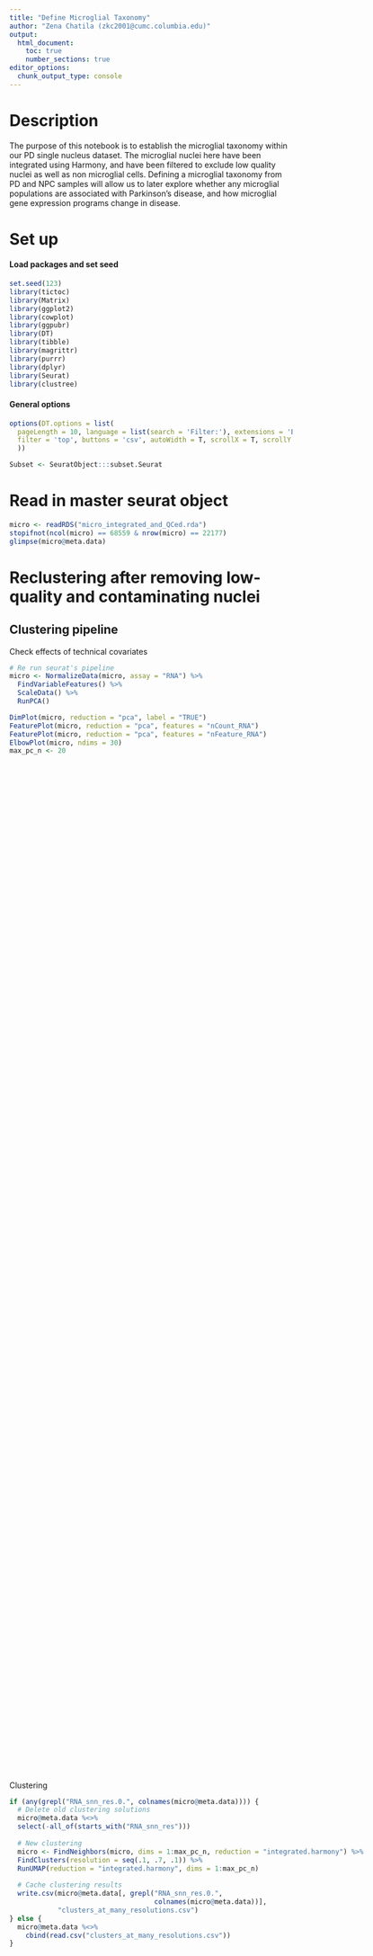 ```yaml
---
title: "Define Microglial Taxonomy"
author: "Zena Chatila (zkc2001@cumc.columbia.edu)"
output:
  html_document: 
    toc: true
    number_sections: true
editor_options:
  chunk_output_type: console
---
```

<style>
.vscroll-plot {
    width: 2000px;
    height: 2000px;
    overflow-y: scroll;
    overflow-x: hidden;
}
</style>

# Description
The purpose of this notebook is to establish the microglial taxonomy within our PD single nucleus dataset. The microglial nuclei here have been integrated using Harmony, and have been filtered to exclude low quality nuclei as well as non microglial cells. Defining a microglial taxonomy from PD and NPC samples will allow us to later explore whether any microglial populations are associated with Parkinson's disease, and how microglial gene expression programs change in disease.  

# Set up
#### Load packages and set seed
```r
set.seed(123)
library(tictoc)
library(Matrix)
library(ggplot2)
library(cowplot)
library(ggpubr)
library(DT)
library(tibble)
library(magrittr)
library(purrr)
library(dplyr)
library(Seurat)
library(clustree)
```

#### General options
```r
options(DT.options = list(
  pageLength = 10, language = list(search = 'Filter:'), extensions = 'Buttons',
  filter = 'top', buttons = 'csv', autoWidth = T, scrollX = T, scrollY = T
  ))

Subset <- SeuratObject:::subset.Seurat
```

# Read in master seurat object
```r
micro <- readRDS("micro_integrated_and_QCed.rda")
stopifnot(ncol(micro) == 68559 & nrow(micro) == 22177)
glimpse(micro@meta.data)
```

# Reclustering after removing low-quality and contaminating nuclei
## Clustering pipeline
Check effects of technical covariates
<div class="vscroll-plot">
```r
# Re run seurat's pipeline
micro <- NormalizeData(micro, assay = "RNA") %>%
  FindVariableFeatures() %>%
  ScaleData() %>%
  RunPCA()

DimPlot(micro, reduction = "pca", label = "TRUE")
FeaturePlot(micro, reduction = "pca", features = "nCount_RNA")
FeaturePlot(micro, reduction = "pca", features = "nFeature_RNA")
ElbowPlot(micro, ndims = 30)
max_pc_n <- 20
```
</div>

Clustering
<div class="vscroll-plot">
```r
if (any(grepl("RNA_snn_res.0.", colnames(micro@meta.data)))) {
  # Delete old clustering solutions
  micro@meta.data %<>%
  select(-all_of(starts_with("RNA_snn_res")))
  
  # New clustering
  micro <- FindNeighbors(micro, dims = 1:max_pc_n, reduction = "integrated.harmony") %>%
  FindClusters(resolution = seq(.1, .7, .1)) %>%
  RunUMAP(reduction = "integrated.harmony", dims = 1:max_pc_n)
  
  # Cache clustering results
  write.csv(micro@meta.data[, grepl("RNA_snn_res.0.",
                                    colnames(micro@meta.data))],
            "clusters_at_many_resolutions.csv")
} else {
  micro@meta.data %<>%
    cbind(read.csv("clusters_at_many_resolutions.csv"))
}
```
</div>

Marker genes
<div class="vscroll-plot">
```r
resolutions <- grep("RNA_snn_res.0.", colnames(micro@meta.data), value = T)
data_file <- "marker_genes_at_many_resolutions.csv"
if (!file.exists(data_file)) {
  marker_genes_res <- vector("list", length(resolutions))
  for (res in resolutions) {
    Idents(micro) <- res
    marker_genes <- FindAllMarkers(micro, test.use = "wilcox", only.pos = T,
                                   min.pct = 0.25, logfc.threshold = 0.5)
    marker_genes_res[[res]] <- marker_genes
  }
  
  marker_genes_res %<>%
    list_rbind(names_to = "res") %>%
    remove_rownames()
  write.csv(marker_genes_res, data_file)
} else {
  marker_genes_res <- read.csv(data_file)
}

for (res in resolutions) {
  # Select genes to plot
  marker_genes_top <- marker_genes_res %>%
    filter(res == !!res) %>%
    group_by(cluster) %>%
    slice_max(avg_log2FC, n = 10) %>%
    pull(gene) %>%
    unique()
  marker_genes_middle <- marker_genes_res %>%
    filter(res == !!res) %>%
    group_by(cluster) %>%
    filter(avg_log2FC > 1.5,
           avg_log2FC >= quantile(avg_log2FC, probs = .5)) %>%
    slice_min(avg_log2FC, n = 10) %>%
    pull(gene) %>%
    unique()
  marker_genes_unique <- marker_genes_res %>%
    filter(res == !!res, avg_log2FC > 1.5) %>%
    group_by(gene) %>%
    filter(n() == 1) %>%
    pull(gene)

  p <- ggarrange(
    DotPlot(micro, features = marker_genes_top) +
      coord_flip() +
      scale_y_discrete(position = "right") +
      theme(axis.title = element_blank()),
    DotPlot(micro, features = marker_genes_middle) +
      coord_flip() +
      scale_y_discrete(position = "right") +
      theme(axis.title = element_blank()),
    DotPlot(micro, features = marker_genes_unique) +
      coord_flip() +
      scale_y_discrete(position = "right") +
      theme(axis.title = element_blank()),
    ncol = 3, common.legend = T, legend = "top",
    labels = c("top markers", "bottom markers", "unique markers")
  )
  print(
    annotate_figure(p, top = text_grob(paste("wilcox at", res), size = 16))
  )
}
```
</div>


# Compare cluster resolutions
## Visualize clustering tree
```r
clustree(micro, prefix = "RNA_snn_res.0.", layout = "sugiyama",
         prop_filter = 0.05) +
  theme(legend.position = "right")
```

## How does gene expression change over cluster resolutions?

Visualizing how gene expression changes along the cluster tree can inform us about cluster phenotypes. For example:

### What cluster lineage has the homeostatic microglia?
<div class="vscroll-plot">
```r
for (i in c("P2RY12", "CX3CR1")) {
  print(clustree(micro, prefix = "RNA_snn_res.0.", layout = "sugiyama",
                 node_colour = i, node_colour_aggr = "median") +
          theme(legend.box = "horizontal"))
}
```
</div>

### Where in the clustering tree do monocytes and macrophages segregate?
<div class="vscroll-plot">
```r
# Literature marker genes
for (i in c("VCAN", "LYZ", "CD68", "CCR2")) {
  print(clustree(micro, prefix = "RNA_snn_res.0.", layout = "sugiyama",
                 node_colour = i, node_colour_aggr = "max") +
          theme(legend.position = "bottom", legend.box = "horizontal"))
}

# Observed marker genes for cluster 7 vs 15 in res 0.5
Idents(micro) <- micro$RNA_snn_res.0.5
res5_7_15.markers <- FindMarkers(micro, ident.1 = "7", ident.2 = "15",
                                  test = "roc", min.pct = 0.25)
res5_7_15.markers %>%
  arrange(myAUC) %>%
  slice(1:5)

for (i in c("RIPOR2", "XYLT1", "SLC8A1", "UTRN")) {
  print(clustree(micro, prefix = "RNA_snn_res.0.", layout = "sugiyama",
                 node_colour = i, node_colour_aggr = "max") +
          theme(legend.position = "bottom", legend.box = "horizontal"))
}
```
</div>

# Compare markers for clusters that are candidates for merging or splitting

Using the cluster lineages defined by clustree, we can leverage two approaches for establishing our microglial taxonomy:
1) A bottom up approach: starting from a lower resolution and splitting biologically meaningful clusters.
2) A top down approach: starting from a higher resolution and merging clusters that are not meaningfully different from each other. 
We can explore the unique marker genes for clusters along the same cluster lineages in clustree to determine whether they should be split/merged (depending on the starting approach).

Let's identify and plot the unique markers between clusters that are candidates for splitting/merging. 

## Bottom up - candidates for splitting in Res 3
### Resolution 4: clusters 6 and 8
<div class="vscroll-plot">
```r
Idents(micro) <- micro$RNA_snn_res.0.4
res4_6_8.markers <- FindMarkers(micro, ident.1 = "6", ident.2 = "8",
                                test = "wilcox", min.pct = 0.25)
topn <- 10
datatable(res4_6_8.markers)
unique_markers <- c(
  res4_6_8.markers %>%
    arrange(desc(avg_log2FC)) %>%
    slice(1:topn) %>%
    rownames(),
  res4_6_8.markers %>%
    arrange(avg_log2FC) %>%
    slice(1:topn) %>%
    rownames()
)
for (i in unique_markers) {
  print(clustree(micro, prefix = "RNA_snn_res.0.", layout = "sugiyama",
                 node_colour = i, node_colour_aggr = "median") +
          theme(legend.position = "bottom", legend.box = "horizontal"))
}
```
</div>

To ensure that clustree heatmaps are not diminishing expression at this specific resolution, let's plot the markers at the resolution we are directly comparing them at
```r
DotPlot(micro, features = unique_markers) +
  RotatedAxis()  +
  theme(legend.box = "vertical")
```

At resolution 4, clusters 6 and 8, 6 appears to have markers that are unique compared to 8, but 8 does not appear to have markers that are unique compared to 6. I propose that in our taxonomy, these clusters will not be represented as two unique populations.

### Resolution 4: clusters 0 and 12
<div class="vscroll-plot">
```r
res4_0_12.markers <- FindMarkers(micro, ident.1 = "0", ident.2 = "12",
                                 test = "wilcox", min.pct = 0.25)

topn <- 10
datatable(res4_0_12.markers)
unique_markers <- c(
  res4_0_12.markers %>%
    arrange(desc(avg_log2FC)) %>%
    slice(1:topn) %>%
    rownames(),
  res4_0_12.markers %>%
    arrange(avg_log2FC) %>%
    slice(1:topn) %>%
    rownames()
)
for (i in unique_markers) {
  print(clustree(micro, prefix = "RNA_snn_res.0.", layout = "sugiyama",
                 node_colour = i, node_colour_aggr = "median") +
          theme(legend.position = "bottom", legend.box = "horizontal"))
}
```
</div>

Markers at the resolution we are directly comparing them at
```r
DotPlot(micro, features = unique_markers) +
  RotatedAxis()  +
  theme(legend.box = "vertical")
```

At resolution 4, clusters 0 and 12, 0 appears to have markers that are unique compared to 12, and 12 appears to have markers that are unique compared to 0. Their lineage on clustree is very clean. I propose that in our taxonomy, these clusters will be represented as two unique populations.Markers unique to cluster 12 include PTPRG, SLC7A1, GLDN, CD83, IL1B, OLR1, MYO1E, BCL2A1, ALD1H2, FLT1, TPRG1

### Resolution 5: clusters 7 and 15
<div class="vscroll-plot">
```r
Idents(micro) <- micro$RNA_snn_res.0.5
res5_7_15.markers <- FindMarkers(micro, ident.1 = "7", ident.2 = "15",
                                test = "wilcox", min.pct = 0.25)
topn <- 10
datatable(res5_7_15.markers)
unique_markers <- c(
  res5_7_15.markers %>%
    arrange(desc(avg_log2FC)) %>%
    slice(1:topn) %>%
    rownames(),
  res5_7_15.markers %>%
    arrange(avg_log2FC) %>%
    slice(1:topn) %>%
    rownames()
)
for (i in unique_markers) {
  print(clustree(micro, prefix = "RNA_snn_res.0.", layout = "sugiyama",
                 node_colour = i, node_colour_aggr = "median") +
          theme(legend.position = "bottom", legend.box = "horizontal"))
}
```
</div>

Markers at the resolution we are directly comparing them at
```r
DotPlot(micro, features = unique_markers) +
  RotatedAxis() +
  theme(legend.box = "horizontal")
```

At resolution 5, clusters 7 and 15, 7 appears to have markers that are unique compared to 15, and 15 has markers that are unique compared to 7. Cluster 7 clearly expresses PVM markers, and cluster 15 expresses monocyte markers I propose that in our taxonomy, these clusters will represented as two unique populations.

## Top Down - candidates for merging in Res 5
### Resolution 5: clusters 1 and 4
<div class="vscroll-plot">
```r
Idents(micro) <- micro$RNA_snn_res.0.5
res5_1_4.markers <- FindMarkers(micro, ident.1 = "1", ident.2 = "4",
                                test = "wilcox", min.pct = 0.25)
topn <- 10
datatable(res5_1_4.markers)
unique_markers <- c(
  res5_1_4.markers %>%
    arrange(desc(avg_log2FC)) %>%
    slice(1:topn) %>%
    rownames(),
  res5_1_4.markers %>%
    arrange(avg_log2FC) %>%
    slice(1:topn) %>%
    rownames()
)
for (i in unique_markers) {
  print(clustree(micro, prefix = "RNA_snn_res.0.", layout = "sugiyama",
                 node_colour = i, node_colour_aggr = "median") +
          theme(legend.position = "bottom", legend.box = "horizontal"))
}
```
</div>

Markers at the resolution we are directly comparing them at
```r
DotPlot(micro, features = unique_markers) +
  RotatedAxis() +
  theme(legend.box = "vertical")
```

At resolution 5, clusters 1 and 4, 1 appears to have markers that are unique compared to 4, but 4 does not have markers that are unique compared to 1. I propose that in our taxonomy, these clusters will not be represented as two unique populations.

### Resolution 5: clusters 6 and 9
<div class="vscroll-plot">
```r
res5_6_9.markers <- FindMarkers(micro, ident.1 = "6", ident.2 = "9",
                                  test = "wilcox", min.pct = 0.25)

topn <- 10
datatable(res5_6_9.markers)
unique_markers <- c(
  res5_6_9.markers %>%
    arrange(desc(avg_log2FC)) %>%
    slice(1:topn) %>%
    rownames(),
  res5_6_9.markers %>%
    arrange(avg_log2FC) %>%
    slice(1:topn) %>%
    rownames()
)
for (i in unique_markers) {
  print(clustree(micro, prefix = "RNA_snn_res.0.", layout = "sugiyama",
                 node_colour = i, node_colour_aggr = "median") +
          theme(legend.position = "bottom", legend.box = "horizontal"))
}
```
</div>

Markers at the resolution we are directly comparing them at
```r
DotPlot(micro, features = unique_markers) +
  RotatedAxis() +
  theme(legend.box = "vertical")
```

At resolution 5, clusters 6 and 9, 6 appears to have markers that are unique compared to 9, but 9 does not have markers that are unique compared to 6. I propose that in our taxonomy, these clusters will not be represented as two unique populations.

### Resolution 5: clusters 10 and 11
<div class="vscroll-plot">
```r
res5_10_11.markers <- FindMarkers(micro, ident.1 = "10", ident.2 = "11",
                                  test = "wilcox", min.pct = 0.25)

topn <- 10
datatable(res5_10_11.markers)
unique_markers <- c(
  res5_10_11.markers %>%
    arrange(desc(avg_log2FC)) %>%
    slice(1:topn) %>%
    rownames(),
  res5_10_11.markers %>%
    arrange(avg_log2FC) %>%
    slice(1:topn) %>%
    rownames()
)
for (i in unique_markers) {
  print(clustree(micro, prefix = "RNA_snn_res.0.", layout = "sugiyama",
                 node_colour = i, node_colour_aggr = "median") +
          theme(legend.position = "bottom", legend.box = "horizontal"))
}
```
</div>

Markers at the resolution we are directly comparing them at
```r
DotPlot(micro, features = unique_markers) +
  RotatedAxis() +
  theme(legend.box = "vertical")
```

At resolution 5, clusters 10 and 11, 10 appears to have few markers that are unique compared to 11, but otherwise their top distinguishing markers are highly expressed by both clusters. I propose that in our taxonomy, these clusters will not be represented as two unique populations.

### Resolution 3: clusters 2 and 3
<div class="vscroll-plot">
```r
Idents(micro) <- micro$RNA_snn_res.0.5
res3_2_3.markers <- FindMarkers(micro, ident.1 = "2", ident.2 = "3",
                                test = "wilcox", min.pct = 0.25)
topn <- 10
datatable(res3_2_3.markers)
unique_markers <- c(
  res3_2_3.markers %>%
    arrange(desc(avg_log2FC)) %>%
    slice(1:topn) %>%
    rownames(),
  res3_2_3.markers %>%
    arrange(avg_log2FC) %>%
    slice(1:topn) %>%
    rownames()
)
for (i in unique_markers) {
  print(clustree(micro, prefix = "RNA_snn_res.0.", layout = "sugiyama",
                 node_colour = i, node_colour_aggr = "median") +
          theme(legend.position = "bottom", legend.box = "horizontal"))
}
```
</div>

```r
DotPlot(micro, features = unique_markers) +
  RotatedAxis() +
  theme(legend.box = "vertical")
```

```r
table(micro@meta.data$RNA_snn_res.0.3, micro@meta.data$RNA_snn_res.0.2)
table(micro@meta.data$RNA_snn_res.0.3, micro@meta.data$RNA_snn_res.0.1)
```

While at resolution 3, clusters 2 and 3 have unique markers compared to each other, they do not appear to have a unique cluster identity compared to other clusters, as demonstrated by the dotplots of differential genes above LFC 1, 1.5, and 2 using wilcox and logistic regression plotted above. For cluster 2, there appear to be two unique genes, INPP4B and GCLC. Cluster 3 has more unique markers, including FOSL2, CD55, SPTLC3, and THEMIS2. However, these few markers do not warrent them to be unique populations in the dataset. These genes appear to be more highly expressed in these two clusters, but some of them are expressed across other clusters as well. As clustree shows that these clusters originated from one parent cluster, we will combine them into.

### Resolution 3: clusters 1, 4 and 6
Clusters 1 4 and 6 come from the same parent cluster, as visualized in clustree. Cluster 1 does not appear to have a unique signature, with no markers that appear unique compared to 4 and 6. However, both clusters 4 and 6 appear to have unique signatures from all other microglia in the dataset, suggesting that they should be unique clusters. For this reason, we have opted to keep clusters 1, 4, and 6 separate as suggested by resolution 0.3. 
Cluster 4 expresses several ribosomal protein markers, as well as inflammatory response markers including TYROBP and CD81
Cluster 6 expresses FGL1, CECR2, APBA2, PLCXD3

# Defining microglial taxonomy using bottom-up semi-automated clustering

Based on Clustree findings and ROC marker comparisons between clusters that diverge in clustree, we have decided to proceed with bottom up semi-automated clustering.
Beginning with resolution 3 we will: 
1) Split Resolution 3 cluster 0 into Resolution 4 clusters 0 and 12
2) Split Resolution 3 cluster 7 into Resolution 5 clusters 7 and 15 to isolate monocytes from PVMs.

## Assign final cluster identities
```r
micro@meta.data %<>%
  mutate(
    final_clusters = case_when(
      RNA_snn_res.0.3 == 0 & RNA_snn_res.0.4 == 12 ~ "12",
      RNA_snn_res.0.3 == 7 & RNA_snn_res.0.5 == 15 ~ "15",
      RNA_snn_res.0.3 %in% c(2, 3) ~ "23",
      TRUE ~ as.character(RNA_snn_res.0.3)
      )
    )
Idents(micro) <- micro@meta.data$final_clusters
```

Check whether new cluster identities are correctly assigned
```r
table(micro@meta.data$final_clusters, micro@meta.data$RNA_snn_res.0.3)
```

## Differential expression analysis across final clusters
```r
data_file <- "micro_final_markers_wilcox.csv"
if (!file.exists(data_file)) {
  marker_genes  <- FindAllMarkers(micro, test.use = "wilcox", only.pos = T,
                                  min.pct = 0.25, logfc.threshold = 0.5)
  write.csv(marker_genes, data_file, row.names = F)
} else {
  marker_genes <- read.csv(data_file)
}

marker_genes_unique <- marker_genes %>%
    filter(avg_log2FC > 1) %>%
    group_by(gene) %>%
    filter(n() == 1) %>%
    pull(gene)

DotPlot(micro, features = marker_genes_top) +
  coord_flip() +
  scale_y_discrete(position = "right") +
  theme(axis.title = element_blank(),
        panel.grid.major = element_line(linewidth = 0.095, color = "grey65"))
```

##What are the top 10 marker genes per cluster ranked by avg_log2FC?
```r
marker_genes %>%
  group_by(cluster) %>%
  slice_max(avg_log2FC, n = 20) %>%
  select(cluster, gene, avg_log2FC) %>%
  datatable()
```

What are the top 10 genes per cluster that maximize avg_log2FC and pct.1 while minimizing pct.2? 
```r
marker_genes %>%
  group_by(cluster) %>%
  filter(!duplicated(paste0(pmax(avg_log2FC, pct.1),
                            pmin(avg_log2FC, pct.2)))) %>%
  slice(1:15) %>%
  datatable()
```

## Relabel clusters
```r
# Update metadata of cluster names
micro@meta.data %<>%
 mutate(final_names = case_when(
   final_clusters == "0" ~ "TMEM163_HAMP",
   final_clusters == "1" ~ "NAALADL2",
   final_clusters == "12" ~ "PTPRG_GLDN",
   final_clusters == "23" ~ "ZBTB16_NHSL1",
   final_clusters == "4" ~ "RPS11_FTL",
   final_clusters == "5" ~ "NPAS3_DLG2",
   final_clusters == "6" ~ "P2RY12_CX3CR1",
   final_clusters == "7" ~ "PVM",
   final_clusters == "8" ~ "BAG3_CHORDC1",
   final_clusters == "9" ~ "CD83_BCAS2",
   final_clusters == "10" ~ "MKI67",
   final_clusters == "15" ~ "Mono",
   TRUE ~ final_clusters
 ))

# Update cluster names in exported table
data_file <- "micro_final_markers_wilcox.csv"
micro_final_markers_wilcox <- read.csv(data_file) %>%
  left_join(micro@meta.data %>%
              select(final_clusters, final_names) %>%
              distinct(),
            by = c("cluster" = "final_clusters"))
write.csv(marker_genes, data_file, row.names = F)
write.csv(micro_final_markers_wilcox, "micro_final_markers_wilcox_names.csv")
```

Plot Top Markers For Each Cluster
```r
micro@meta.data <- micro@meta.data %>%
  mutate(final_names = factor(final_names, levels = c(
    "ZBTB16_NHSL1", "TMEM163_HAMP", "NAALADL2", "RPS11_FLT", "NPAS3_DLG2",
    "P2RY12_CX3CR1", "PVM","BAG3_CHORDC1", "CD83_BCAS2", "PTPRG_GLDN", "MKI67", "Mono"
    )))
Idents(micro) <- micro$final_names
# DotPlot with top genes
DotPlot(micro, features = c(
  "TMEM163", "LIMK2", "ERC2", "HAMP", "NAALADL2", "P2RY12", "A2M", "KIF26B",
  "ZBTB16", "NHSL1", "LRRK2", "AIF1", "FTL", "APOE", "RPS11", "NPAS3", "DLG2",
  "CX3CR1", "MRC1", "CD163", "BAG3", "CHORDC1", "CD83", "BCAS2", "GPR183",
  "GLDN", "PTPRG", "SLC7A1", "OLR1", "MYO1E", "MKI67", "VCAN", "ITGA4"
  )) + RotatedAxis()
```
Highly expressed genes for these clusters include:
TMEM163_HAMP: TMEM163, HAMP, LIMK2, SPP1, ERC2
PTPRG_GLDN: CD83, OLR1, SPP1, EGR1, IPCEF1, GLDN, PTPRG, SLC7A1, MYO1E
NAALADL2: NAALADL2, P2RY12, A2M, KIF26B *markers not unique to this cluster
ZBTB16_NHSL1: NHSL1, ZBTB16, LRRK2 *markers not unique to this cluster
RPS11_FLT: ribosomal gens, FLT, AIF1, APOE, TYROBP, EEF1A1, TMSB10, TPT1 
NPAS3_DLG2: NPAS3, DLG2
P2RY12_CX3CR1: P2RY12, CX3CR1, CECR2
PVM: CD163, MRC1, LYVE1
MONOS: VCAN, ITGA4
BAG3_CHORDC1: HSPs. CHORDC1, MRPS6, SLC5A3, HIBCH, BAG3
CD83_BCAS2: CD83, HSPs, HIF1A, SLC2A3, RGS1, BCAS2, GPR183
MKI67: proliferative

# Save
```r
if (!file.exists("micro_defined_taxonomy.rda")) {
    saveRDS(micro, "micro_defined_taxonomy.rda")
}
```

# Sessioninfo
```r
sessionInfo()
```





